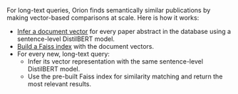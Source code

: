 
For long-text queries, Orion finds semantically similar publications by making vector-based comparisons at scale. Here is how it works:

- [Infer a document vector](https://docs.orion-search.org/docs/Operators#text2sentencebertoperator) for every paper abstract in the database using a sentence-level DistilBERT model.
- [Build a Faiss index](https://docs.orion-search.org/docs/Operators#faissindexoperator) with the document vectors.
- For every new, long-text query:
  - Infer its vector representation with the same sentence-level DistilBERT model.
  - Use the pre-built Faiss index for similarity matching and return the most relevant results.
